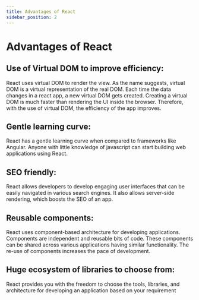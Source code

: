 ```yaml
---
title: Advantages of React
sidebar_position: 2
---
```


# Advantages of React

## Use of Virtual DOM to improve efficiency:
React uses virtual DOM to render the view. As the name suggests, virtual DOM is a virtual representation of the real DOM. Each time the data changes in a react app, a new virtual DOM gets created. Creating a virtual DOM is much faster than rendering the UI inside the browser. Therefore, with the use of virtual DOM, the efficiency of the app improves.
## Gentle learning curve:
React has a gentle learning curve when compared to frameworks like Angular. Anyone with little knowledge of javascript can start building web applications using React.
## SEO friendly:
React allows developers to develop engaging user interfaces that can be easily navigated in various search engines. It also allows server-side rendering, which boosts the SEO of an app.
## Reusable components:
React uses component-based architecture for developing applications. Components are independent and reusable bits of code. These components can be shared across various applications having similar functionality. The re-use of components increases the pace of development.
## Huge ecosystem of libraries to choose from:
React provides you with the freedom to choose the tools, libraries, and architecture for developing an application based on your requirement
